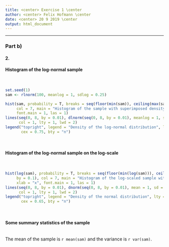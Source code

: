 ```yaml
---
title: <center> Exercise 1 \center
author: <center> Felix Hofmann \center
date: <center> 20 9 2019 \center
output: html_document
--- 
```

***
### Part b)
#### 2.

#### Histogram of the log-normal sample
<br/>
```r
set.seed(1)
sam <- rlnorm(100, meanlog = 1, sdlog = 0.25)

hist(sam, probability = T, breaks = seq(floor(min(sam)), ceiling(max(sam)), by = 0.2),
     col = 7, main = "Histogram of the sample with superimposed density", xlab = "x",
     font.main = 1, las = 1)
lines(seq(0, 8, by = 0.01), dlnorm(seq(0, 8, by = 0.01), meanlog = 1, sdlog = 0.25), 
      col = 1, lty = 1, lwd = 2)
legend("topright", legend = "Density of the log-normal distribution", lty = 1, col = 1,
       cex = 0.75, bty = "n")
```
<br/>

#### Histogram of the log-normal sample on the log-scale

<br/>
```r
hist(log(sam), probability = T, breaks = seq(floor(min(log(sam))), ceiling(max(log(sam))), 
     by = 0.1), col = 7, main = "Histogram of the log-scaled sample with superimposed density", 
     xlab = "x", font.main = 1, las = 1)
lines(seq(0, 8, by = 0.01), dnorm(seq(0, 8, by = 0.01), mean = 1, sd = 0.25), 
      col = 1, lty = 1, lwd = 2)
legend("topright", legend = "Density of the normal distribution", lty = 1, col = 1,
       cex = 0.65, bty = "n")
```
<br/>

#### Some summary statistics of the sample

<br/>
The mean of the sample is `r mean(sam)` and the variance is `r var(sam)`.
